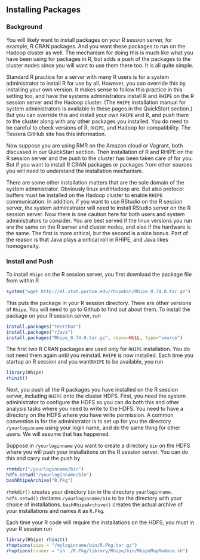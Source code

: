 ## Installing Packages ##

### Background ###

You will likely want to install packages on your R
session server, for example, R CRAN packages. And you want these packages to
run on the Hadoop cluster as well. The mechanism for doing this is much like
what you have been using for packages in R, but adds a push of the packages to
the cluster nodes since you will want to use them there too. It is all quite
simple.

Standard R practice for a server with many R users is for a system
administrator to install R for use by all. However, you can
override this by installing your own version. It makes sense to follow this
practice in this setting too, and have the systems administrators install R
and `RHIPE` on the R session server and the Hadoop cluster.
(The `RHIPE` installation manual for system administrators is available in
these pages in the QuickStart section.) But you can override this and install
your own `RHIPE` and R, and push them to
the cluster along with any other packages you installed.
You do need to be careful to check versions of R, `RHIPE`, and
Hadoop for compatibility. The Tessera GitHub site has this information.

Now suppose you are using RMR on the Amazon cloud or Vagrant, both
discussed in our QuickStart section. Then installation of R
and RHIPE on the R session server and the push to the cluster 
has been taken care of for you. But if you want to install
R CRAN packages or packages from other sources you will need to understand the
installation mechanism.

There are some other installation matters that are the sole domain of the
system administrator. Obviously linux and Hadoop are. But also
protocol buffers must be installed on the Hadoop cluster to enable `RHIPE`
communication. In addition, if you want to use RStudio on the R session
server, the system administrator will need to install RStudio server on the R
session server. Now there is one caution here for both users and system
administrators to consider.  You are best served if the linux versions you
run are the same on the R server and cluster nodes, and also if the
hardware is the same. The first is more critical, but the second is a
nice bonus.  Part of the reason is that Java plays a critical roll in RHIPE,
and Java likes homogeneity.

### Install and Push ###

To install `Rhipe` on the R session server, you first download the package file
from within R

```r
system("wget http://ml.stat.purdue.edu/rhipebin/Rhipe_0.74.0.tar.gz")

```
This puts the package in your R session directory.
There are other versions of `Rhipe`. You will need to go to Github to find out
about them.  To install the package on your R session server, run
```r
install.packages("testthat")
install.packages("rJava")
install.packages("Rhipe_0.74.0.tar.gz", repos=NULL, type="source")
```
The first two R CRAN packages are used only for `RHIPE` installation.
You do not need them again until you reinstall.
`RHIPE` is now installed. Each time you startup an R session and you
want`RHIPE` to be available, you run
```r
library(Rhipe)
rhinit()
```

Next, you push all the R packages you have installed on the R session 
server, including <code>RHIPE</code> onto the cluster HDFS.
First, you need the system administrator to configure the HDFS so
you can do both this and other analysis tasks where you need to write to the
HDFS. You need to have a directory on the HDFS where you have write permission.
A common convention is for the administrator is to set up for you
the directory `/yourloginname` using your login name, and do the same
thing for other users. We will assume that has happened.

Suppose in `/yourloginname` you want to create a directory `bin` on the
HDFS where you will push your installations on the R session server. You can
do this and carry out the push by
```r
rhmkdir("/yourloginname/bin")
hdfs.setwd("/yourloginname/bin")
bashRhipeArchive("R.Pkg")
```
`rhmkdir()` creates your directory `bin` in the directory `yourloginname`.
`hdfs.setwd()` declares `/yourloginname/bin` to be the directory with your
choice of installations.  `bashRhipeArchive()` creates the actual archive of
your installations and names it as `R.Pkg`.

Each time your R code will require the installations on the HDFS, you
must in your R session run
```r
library(Rhipe) rhinit()
rhoptions(zips = "/myloginname/bin/R.Pkg.tar.gz")
rhoptions(runner = "sh ./R.Pkg/library/Rhipe/bin/RhipeMapReduce.sh")
```

